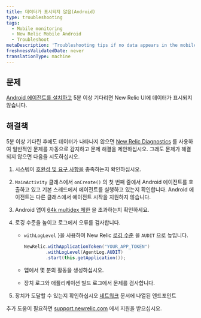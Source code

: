 ```yaml
---
title: 데이터가 표시되지 않음(Android)
type: troubleshooting
tags:
  - Mobile monitoring
  - New Relic Mobile Android
  - Troubleshoot
metaDescription: 'Troubleshooting tips if no data appears in the mobile monitoring UI after you install, configure, and generate traffic for your Android app.'
freshnessValidatedDate: never
translationType: machine
---
```


## 문제

[Android 에이전트를 설치하고](/docs/mobile-monitoring/new-relic-mobile-android/install-configure/install-android-apps-gradle-android-studio) 5분 이상 기다리면 New Relic UI에 데이터가 표시되지 않습니다.

## 해결책

5분 이상 기다린 후에도 데이터가 나타나지 않으면 [New Relic Diagnostics](/docs/agents/manage-apm-agents/troubleshooting/new-relic-diagnostics) 를 사용하여 일반적인 문제를 자동으로 감지하고 문제 해결을 제안하십시오. 그래도 문제가 해결되지 않으면 다음을 시도하십시오.

1. 시스템이 [호환성 및 요구 사항을](/docs/mobile-monitoring/new-relic-mobile-android/get-started/new-relic-android-compatibility-requirements) 충족하는지 확인하십시오.

2. `MainActivity` 클래스에서 `onCreate()` 의 첫 번째 줄에서 Android 에이전트를 호출하고 있고 기본 스레드에서 에이전트를 실행하고 있는지 확인합니다. Android 에이전트는 다른 클래스에서 에이전트 시작을 지원하지 않습니다.

3. Android 앱이 [64k multidex 제한](/docs/mobile-monitoring/new-relic-mobile-android/troubleshoot/android-app-exceeds-64k-multidex-limit) 을 초과하는지 확인하세요.

4. 로깅 수준을 높이고 로그에서 오류를 검사합니다.

   * `withLogLevel` }을 사용하여 New Relic [로깅 수준](/docs/mobile-monitoring/new-relic-mobile-android/api-guides/android-agent-configuration-feature-flags#log-level) 을 `AUDIT` 으로 높입니다.

     ```java
     NewRelic.withApplicationToken("YOUR_APP_TOKEN")
             .withLogLevel(AgentLog.AUDIT)
             .start(this.getApplication());
     ```

   * 앱에서 몇 분의 활동을 생성하십시오.

   * 장치 로그와 애플리케이션 빌드 로그에서 문제를 검사합니다.

5. 장치가 도달할 수 있는지 확인하십시오 <InlinePopover type="mobile"/>[네트워크](/docs/using-new-relic/cross-product-functions/install-configure/networks) 문서에 나열된 엔드포인트

추가 도움이 필요하면 [support.newrelic.com](https://support.newrelic.com) 에서 지원을 받으십시오.